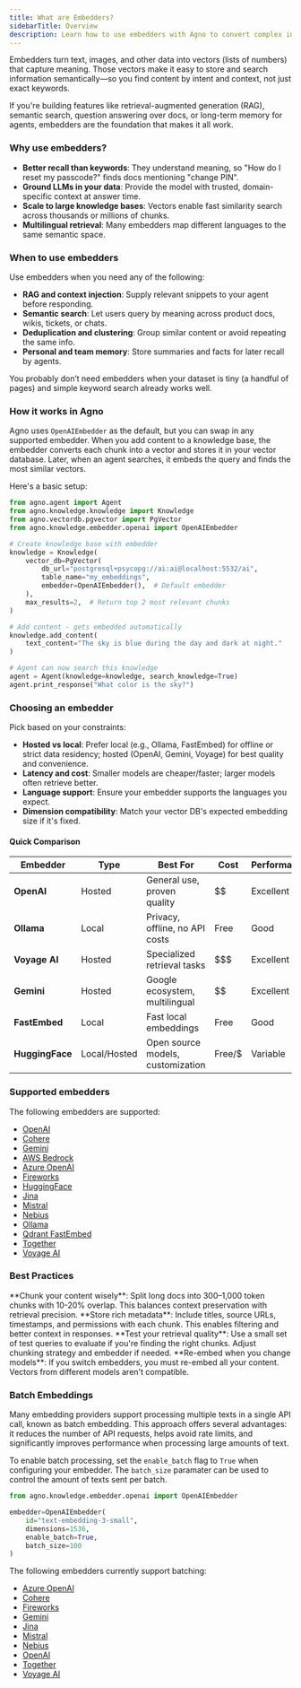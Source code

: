 ```yaml
---
title: What are Embedders?
sidebarTitle: Overview
description: Learn how to use embedders with Agno to convert complex information into vector representations.
---
```


Embedders turn text, images, and other data into vectors (lists of numbers) that capture meaning. Those vectors make it easy to store and search information semantically—so you find content by intent and context, not just exact keywords.

If you're building features like retrieval-augmented generation (RAG), semantic search, question answering over docs, or long-term memory for agents, embedders are the foundation that makes it all work.

### Why use embedders?

- **Better recall than keywords**: They understand meaning, so "How do I reset my passcode?" finds docs mentioning "change PIN".
- **Ground LLMs in your data**: Provide the model with trusted, domain-specific context at answer time.
- **Scale to large knowledge bases**: Vectors enable fast similarity search across thousands or millions of chunks.
- **Multilingual retrieval**: Many embedders map different languages to the same semantic space.

### When to use embedders

Use embedders when you need any of the following:

- **RAG and context injection**: Supply relevant snippets to your agent before responding.
- **Semantic search**: Let users query by meaning across product docs, wikis, tickets, or chats.
- **Deduplication and clustering**: Group similar content or avoid repeating the same info.
- **Personal and team memory**: Store summaries and facts for later recall by agents.

You probably don’t need embedders when your dataset is tiny (a handful of pages) and simple keyword search already works well.

### How it works in Agno

Agno uses `OpenAIEmbedder` as the default, but you can swap in any supported embedder. When you add content to a knowledge base, the embedder converts each chunk into a vector and stores it in your vector database. Later, when an agent searches, it embeds the query and finds the most similar vectors.

Here's a basic setup:

```python
from agno.agent import Agent
from agno.knowledge.knowledge import Knowledge
from agno.vectordb.pgvector import PgVector
from agno.knowledge.embedder.openai import OpenAIEmbedder

# Create knowledge base with embedder
knowledge = Knowledge(
    vector_db=PgVector(
        db_url="postgresql+psycopg://ai:ai@localhost:5532/ai",
        table_name="my_embeddings",
        embedder=OpenAIEmbedder(),  # Default embedder
    ),
    max_results=2,  # Return top 2 most relevant chunks
)

# Add content - gets embedded automatically
knowledge.add_content(
    text_content="The sky is blue during the day and dark at night."
)

# Agent can now search this knowledge
agent = Agent(knowledge=knowledge, search_knowledge=True)
agent.print_response("What color is the sky?")
```

### Choosing an embedder

Pick based on your constraints:

- **Hosted vs local**: Prefer local (e.g., Ollama, FastEmbed) for offline or strict data residency; hosted (OpenAI, Gemini, Voyage) for best quality and convenience.
- **Latency and cost**: Smaller models are cheaper/faster; larger models often retrieve better.
- **Language support**: Ensure your embedder supports the languages you expect.
- **Dimension compatibility**: Match your vector DB's expected embedding size if it's fixed.

#### Quick Comparison

| Embedder | Type | Best For | Cost | Performance |
|----------|------|----------|------|-------------|
| **OpenAI** | Hosted | General use, proven quality | $$ | Excellent |
| **Ollama** | Local | Privacy, offline, no API costs | Free | Good |
| **Voyage AI** | Hosted | Specialized retrieval tasks | $$$ | Excellent |
| **Gemini** | Hosted | Google ecosystem, multilingual | $$ | Excellent |
| **FastEmbed** | Local | Fast local embeddings | Free | Good |
| **HuggingFace** | Local/Hosted | Open source models, customization | Free/$ | Variable |

### Supported embedders

The following embedders are supported:

- [OpenAI](/concepts/knowledge/embedder/openai)
- [Cohere](/concepts/knowledge/embedder/cohere)
- [Gemini](/concepts/knowledge/embedder/gemini)
- [AWS Bedrock](/concepts/knowledge/embedder/aws_bedrock)
- [Azure OpenAI](/concepts/knowledge/embedder/azure_openai)
- [Fireworks](/concepts/knowledge/embedder/fireworks)
- [HuggingFace](/concepts/knowledge/embedder/huggingface)
- [Jina](/concepts/knowledge/embedder/jina)
- [Mistral](/concepts/knowledge/embedder/mistral)
- [Nebius](/concepts/knowledge/embedder/nebius)
- [Ollama](/concepts/knowledge/embedder/ollama)
- [Qdrant FastEmbed](/concepts/knowledge/embedder/qdrant_fastembed)
- [Together](/concepts/knowledge/embedder/together)
- [Voyage AI](/concepts/knowledge/embedder/voyageai)

### Best Practices

<Tip>
**Chunk your content wisely**: Split long docs into 300–1,000 token chunks with 10-20% overlap. This balances context preservation with retrieval precision.
</Tip>

<Tip>
**Store rich metadata**: Include titles, source URLs, timestamps, and permissions with each chunk. This enables filtering and better context in responses.
</Tip>

<Tip>
**Test your retrieval quality**: Use a small set of test queries to evaluate if you're finding the right chunks. Adjust chunking strategy and embedder if needed.
</Tip>

<Warning>
**Re-embed when you change models**: If you switch embedders, you must re-embed all your content. Vectors from different models aren't compatible.
</Warning>

### Batch Embeddings

Many embedding providers support processing multiple texts in a single API call, known as batch embedding. This approach offers several advantages: it reduces the number of API requests, 
helps avoid rate limits, and significantly improves performance when processing large amounts of text.

To enable batch processing, set the `enable_batch` flag to `True` when configuring your embedder.
The `batch_size` paramater can be used to control the amount of texts sent per batch.

```python
from agno.knowledge.embedder.openai import OpenAIEmbedder

embedder=OpenAIEmbedder(
    id="text-embedding-3-small",
    dimensions=1536,
    enable_batch=True,
    batch_size=100
)
```

The following embedders currently support batching:
- [Azure OpenAI](/concepts/knowledge/embedder/azure_openai)
- [Cohere](/concepts/knowledge/embedder/cohere)
- [Fireworks](/concepts/knowledge/embedder/fireworks)
- [Gemini](/concepts/knowledge/embedder/gemini)
- [Jina](/concepts/knowledge/embedder/jina)
- [Mistral](/concepts/knowledge/embedder/mistral)
- [Nebius](/concepts/knowledge/embedder/nebius)
- [OpenAI](/concepts/knowledge/embedder/openai)
- [Together](/concepts/knowledge/embedder/together)
- [Voyage AI](/concepts/knowledge/embedder/voyageai)

